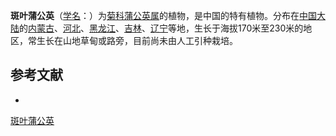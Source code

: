 {{Speciesbox
| name = 斑叶蒲公英
| status = 
| status_system = 
| image =
| genus = Taraxacum
| species = variegatum
| authority = Kitag.
}}

'''斑叶蒲公英'''（[[学名|学名]]：{{lang|la|''Taraxacum variegatum''}}）为[[菊科|菊科]][[蒲公英属|蒲公英属]]的植物，是中国的特有植物。分布在[[中国大陆|中国大陆]]的[[内蒙古|内蒙古]]、[[河北|河北]]、[[黑龙江|黑龙江]]、[[吉林|吉林]]、[[辽宁|辽宁]]等地，生长于海拔170米至230米的地区，常生长在山地草甸或路旁，目前尚未由人工引种栽培。

== 参考文献 ==
<div class="references-small">
* {{cite web| url =http://www.bioinfo.cn/db05/KmzwSpecies.php?action=view&id=6020| title =斑叶蒲公英| work =《中国高等植物数据库全库》| publisher =中国科学院微生物研究所| author =昆明植物研究所| accessdate =2009-02-25| deadurl =yes| archiveurl =https://web.archive.org/web/20160305033118/http://www.bioinfo.cn/db05/KmzwSpecies.php?action=view&id=6020| archivedate =2016-03-05}}
</div>
{{Taxonbar|from=Q11080253}}

[[Category:蒲公英属|斑叶蒲公英]]


{{植物小作品}}